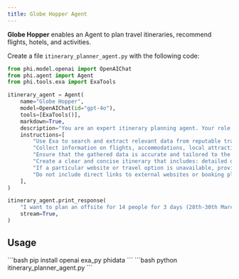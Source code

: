 ```yaml
---
title: Globe Hopper Agent
---
```

**Globe Hopper** enables an Agent to plan travel itineraries, recommend flights, hotels, and activities.

Create a file `itinerary_planner_agent.py` with the following code:

```python itinerary_planner_agent.py
from phi.model.openai import OpenAIChat
from phi.agent import Agent
from phi.tools.exa import ExaTools

itinerary_agent = Agent(
    name="Globe Hopper",
    model=OpenAIChat(id="gpt-4o"),
    tools=[ExaTools()],
    markdown=True,
    description="You are an expert itinerary planning agent. Your role is to assist users in creating detailed, customized travel plans tailored to their preferences and needs.",
    instructions=[
        "Use Exa to search and extract relevant data from reputable travel platforms.",
        "Collect information on flights, accommodations, local attractions, and estimated costs from these sources.",
        "Ensure that the gathered data is accurate and tailored to the user's preferences, such as destination, group size, and budget constraints.",
        "Create a clear and concise itinerary that includes: detailed day-by-day travel plan, suggested transportation and accommodation options, activity recommendations (e.g., sightseeing, dining, events), an estimated cost breakdown (covering transportation, accommodation, food, and activities).",
        "If a particular website or travel option is unavailable, provide alternatives from other trusted sources.",
        "Do not include direct links to external websites or booking platforms in the response."
    ],
)

itinerary_agent.print_response(
    "I want to plan an offsite for 14 people for 3 days (28th-30th March) in London within 10k dollars. Please suggest options for places to stay, activities, and co working spaces and a detailed itinerary for the 3 days with transportation and activities",
    stream=True,
)
```
## Usage

<Steps>
  <Snippet file="create-venv-step.mdx" />

  <Step title="Install libraries">
    ```bash
    pip install openai exa_py phidata
    ```
  </Step>

  <Step title="Run the agent">
    ```bash
    python itinerary_planner_agent.py
    ```
  </Step>

</Steps>